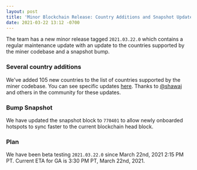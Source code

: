 ```yaml
---
layout: post
title: 'Minor Blockchain Release: Country Additions and Snapshot Update'
date: 2021-03-22 13:12 -0700
---
```


The team has a new minor release tagged `2021.03.22.0` which contains a regular maintenance update
with an update to the countries supported by the miner codebase and a snapshot bump.

### Several country additions

We've added 105 new countries to the list of countries supported by the miner codebase. You can see
specific updates
[here](https://github.com/helium/miner/commit/0be57098e3c28700b3724f752f7b0d779710d5d2). Thanks to
[@shawaj](https://github.com/shawaj) and others in the community for these updates.

### Bump Snapshot

We have updated the snapshot block to `770401` to allow newly onboarded hotspots to sync faster to
the current blockchain head block.

### Plan

We have been beta testing `2021.03.22.0` since March 22nd, 2021 2:15 PM PT. Current ETA for GA is
3:30 PM PT, March 22nd, 2021.
